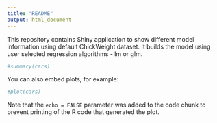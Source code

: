 ```yaml
---
title: "README"
output: html_document
---
```


This repository contains Shiny application to show different model information using default ChickWeight dataset. It builds the model using user selected regression algorithms - lm or glm.
```r
#summary(cars)
```

You can also embed plots, for example:

```r
#plot(cars)
```

Note that the `echo = FALSE` parameter was added to the code chunk to prevent printing of the R code that generated the plot.
